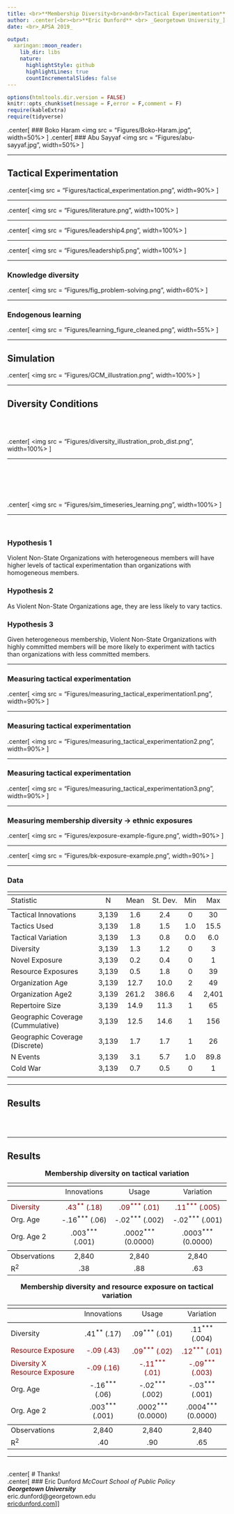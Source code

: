 ```yaml
---
title: <br>**Membership Diversity<br>and<br>Tactical Experimentation**
author: .center[<br><br>**Eric Dunford** <br> _Georgetown University_]
date: <br>_APSA 2019_

output:
  xaringan::moon_reader:
    lib_dir: libs
    nature:
      highlightStyle: github
      highlightLines: true
      countIncrementalSlides: false
---
```


```r
options(htmltools.dir.version = FALSE)
knitr::opts_chunk$set(message = F,error = F,comment = F)
require(kableExtra)
require(tidyverse)
```

.center[
### Boko Haram
<img src = "Figures/Boko-Haram.jpg", width=50%> ]
.center[
### Abu Sayyaf
<img src = "Figures/abu-sayyaf.jpg", width=50%> ]


---

## Tactical Experimentation

.center[<img src = "Figures/tactical_experimentation.png", width=90%> ]

---

.center[ <img src = "Figures/literature.png", width=100%> ]

---

<!-- .center[ <img src = "Figures/leadership1.png", width=100%> ] -->

<!-- --- -->

<!-- .center[ <img src = "Figures/leadership2.png", width=100%> ] -->

<!-- --- -->

<!-- .center[ <img src = "Figures/leadership3.png", width=100%> ] -->

<!-- --- -->

.center[ <img src = "Figures/leadership4.png", width=100%> ]

---

.center[ <img src = "Figures/leadership5.png", width=100%> ]

---

### Knowledge diversity

.center[ <img src = "Figures/fig_problem-solving.png", width=60%> ]


---

### Endogenous learning

.center[ <img src = "Figures/learning_figure_cleaned.png", width=55%> ]


---

## Simulation 

.center[ <img src = "Figures/GCM_illustration.png", width=100%> ]

---

## Diversity Conditions
<br><br>

.center[ <img src = "Figures/diversity_illustration_prob_dist.png", width=100%> ]

---

<br><br><br><br>

.center[ <img src = "Figures/sim_timeseries_learning.png", width=100%> ]

---

<br>

### Hypothesis 1
Violent Non-State Organizations with heterogeneous members will have higher levels of tactical experimentation than organizations with homogeneous members.

### Hypothesis 2
As Violent Non-State Organizations age, they are less likely to vary tactics.

### Hypothesis 3
Given heterogeneous membership, Violent Non-State Organizations with highly committed members will be more likely to experiment with tactics than organizations with less committed members.

---

### Measuring tactical experimentation

.center[ <img src = "Figures/measuring_tactical_experimentation1.png", width=90%> ]

---

### Measuring tactical experimentation

.center[ <img src = "Figures/measuring_tactical_experimentation2.png", width=90%> ]

---

### Measuring tactical experimentation

.center[ <img src = "Figures/measuring_tactical_experimentation3.png", width=90%> ]


---


### Measuring membership diversity &rarr; ethnic exposures

.center[ <img src = "Figures/exposure-example-figure.png", width=90%> ]

---

.center[ <img src = "Figures/bk-exposure-example.png", width=90%> ]

---

### Data

<table style="text-align:center"><tr><td colspan="6" style="border-bottom: 1px solid black"></td></tr><tr><td style="text-align:left">Statistic</td><td>N</td><td>Mean</td><td>St. Dev.</td><td>Min</td><td>Max</td></tr>
<tr><td colspan="6" style="border-bottom: 1px solid black"></td></tr><tr><td style="text-align:left">Tactical Innovations</td><td>3,139</td><td>1.6</td><td>2.4</td><td>0</td><td>30</td></tr>
<tr><td style="text-align:left">Tactics Used</td><td>3,139</td><td>1.8</td><td>1.5</td><td>1.0</td><td>15.5</td></tr>
<tr><td style="text-align:left">Tactical Variation</td><td>3,139</td><td>1.3</td><td>0.8</td><td>0.0</td><td>6.0</td></tr>
<tr><td style="text-align:left">Diversity</td><td>3,139</td><td>1.3</td><td>1.2</td><td>0</td><td>3</td></tr>
<tr><td style="text-align:left">Novel Exposure</td><td>3,139</td><td>0.2</td><td>0.4</td><td>0</td><td>1</td></tr>
<tr><td style="text-align:left">Resource Exposures</td><td>3,139</td><td>0.5</td><td>1.8</td><td>0</td><td>39</td></tr>
<tr><td style="text-align:left">Organization Age</td><td>3,139</td><td>12.7</td><td>10.0</td><td>2</td><td>49</td></tr>
<tr><td style="text-align:left">Organization Age2</td><td>3,139</td><td>261.2</td><td>386.6</td><td>4</td><td>2,401</td></tr>
<tr><td style="text-align:left">Repertoire Size</td><td>3,139</td><td>14.9</td><td>11.3</td><td>1</td><td>65</td></tr>
<tr><td style="text-align:left">Geographic Coverage (Cummulative)</td><td>3,139</td><td>12.5</td><td>14.6</td><td>1</td><td>156</td></tr>
<tr><td style="text-align:left">Geographic Coverage (Discrete)</td><td>3,139</td><td>1.7</td><td>1.7</td><td>1</td><td>26</td></tr>
<tr><td style="text-align:left">N Events</td><td>3,139</td><td>3.1</td><td>5.7</td><td>1.0</td><td>89.8</td></tr>
<tr><td style="text-align:left">Cold War</td><td>3,139</td><td>0.7</td><td>0.5</td><td>0</td><td>1</td></tr>
<tr><td colspan="6" style="border-bottom: 1px solid black"></td></tr></table>

---

## Results

<br><br>
<table style="text-align:center"><caption><strong>Membership diversity on tactical variation</strong></caption>
<tr><td colspan="4" style="border-bottom: 1px solid black"></td></tr><tr><td style="text-align:left"></td><td>Innovations</td><td>Usage</td><td>Variation</td></tr>
<tr><td colspan="4" style="border-bottom: 1px solid black"></td></tr><tr><td style="text-align:left"><font color="darkred">Diversity</font></td><td><font color="darkred">.43<sup>**</sup> (.18)</td><td><font color="darkred">.09<sup>***</sup> (.01)</td><td><font color="darkred">.11<sup>***</sup> (.005)</td></tr>
<tr><td style="text-align:left">Org. Age</td><td>-.16<sup>***</sup> (.06)</td><td>-.02<sup>***</sup> (.002)</td><td>-.02<sup>***</sup> (.001)</td></tr>
<tr><td style="text-align:left">Org. Age 2</td><td>.003<sup>***</sup> (.001)</td><td>.0002<sup>***</sup> (0.0000)</td><td>.0003<sup>***</sup> (0.0000)</td></tr>
<tr><td colspan="4" style="border-bottom: 1px solid black"></td></tr><tr><td style="text-align:left">Observations</td><td>2,840</td><td>2,840</td><td>2,840</td></tr>
<tr><td style="text-align:left">R<sup>2</sup></td><td>.38</td><td>.88</td><td>.63</td></tr>

---

## Results

<table style="text-align:center"><caption><strong>Membership diversity and resource exposure on tactical variation</strong></caption>
<tr><td colspan="4" style="border-bottom: 1px solid black"></td></tr><tr><td style="text-align:left"></td><td>Innovations</td><td>Usage</td><td>Variation</td></tr>
<tr><td colspan="4" style="border-bottom: 1px solid black"></td></tr><tr><td style="text-align:left">Diversity</td><td>.41<sup>**</sup> (.17)</td><td>.09<sup>***</sup> (.01)</td><td>.11<sup>***</sup> (.004)</td></tr>
<tr><td style="text-align:left"><font color="darkred">Resource Exposure</td><td><font color="darkred">-.09 (.43)</td><td><font color="darkred">.09<sup>***</sup> (.02)</td><td><font color="darkred">.12<sup>***</sup> (.01)</td></tr>
<tr><td style="text-align:left"><font color="darkred">Diversity X Resource Exposure</td><td><font color="darkred">-.09 (.16)</td><td><font color="darkred">-.11<sup>***</sup> (.01)</td><td><font color="darkred">-.09<sup>***</sup> (.003)</td></tr>
<tr><td style="text-align:left">Org. Age</td><td>-.16<sup>***</sup> (.06)</td><td>-.02<sup>***</sup> (.002)</td><td>-.03<sup>***</sup> (.001)</td></tr>
<tr><td style="text-align:left">Org. Age 2</td><td>.003<sup>***</sup> (.001)</td><td>.0002<sup>***</sup> (0.0000)</td><td>.0004<sup>***</sup> (0.0000)</td></tr>
<tr><td colspan="4" style="border-bottom: 1px solid black"></td></tr><tr><td style="text-align:left">Observations</td><td>2,840</td><td>2,840</td><td>2,840</td></tr>
<tr><td style="text-align:left">R<sup>2</sup></td><td>.40</td><td>.90</td><td>.65</td></tr>
</table>


---

<br>
.center[
# Thanks!
<br>
.center[
### Eric Dunford 
_McCourt School of Public Policy_<br>
**_Georgetown University_**<br>
eric.dunford@georgetown.edu<br>
[ericdunford.com](http://ericdunford.com/)
]
]




